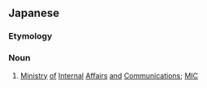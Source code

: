 ==Japanese==
{{ja-kanjitab|そう|む|しょう|yomi=on}}
{{wikipedia|lang=ja}}

===Etymology===
{{suffix|総務|省|t1=general affairs|t2=ministry|lang=ja|sort=そうむしょう}}

===Noun===
{{ja-noun|そうむしょう}}

# [[ministry|Ministry]] [[of]] [[internal|Internal]] [[affairs|Affairs]] [[and]] [[communications|Communications]]; [[MIC]]